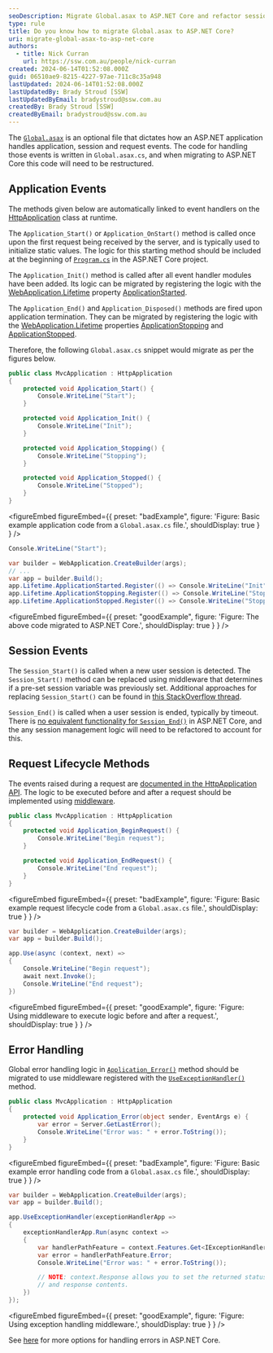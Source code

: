 ```yaml
---
seoDescription: Migrate Global.asax to ASP.NET Core and refactor session management logic to leverage middleware.
type: rule
title: Do you know how to migrate Global.asax to ASP.NET Core?
uri: migrate-global-asax-to-asp-net-core
authors:
  - title: Nick Curran
    url: https://ssw.com.au/people/nick-curran
created: 2024-06-14T01:52:08.000Z
guid: 06510ae9-8215-4227-97ae-711c8c35a948
lastUpdated: 2024-06-14T01:52:08.000Z
lastUpdatedBy: Brady Stroud [SSW]
lastUpdatedByEmail: bradystroud@ssw.com.au
createdBy: Brady Stroud [SSW]
createdByEmail: bradystroud@ssw.com.au
---
```


The [`Global.asax`](<https://learn.microsoft.com/en-us/previous-versions/dotnet/netframework-4.0/2027ewzw(v=vs.100?WT.mc_id=DT-MVP-33518)>) is an optional file that dictates how an ASP.NET application handles application, session and request events. The code for handling those events is written in `Global.asax.cs`, and when migrating to ASP.NET Core this code will need to be restructured.

## Application Events

The methods given below are automatically linked to event handlers on the [HttpApplication](https://learn.microsoft.com/en-us/dotnet/api/system.web.httpapplication?view=netframework-4.8.1&WT.mc_id=DT-MVP-33518) class at runtime.

The `Application_Start()` or `Application_OnStart()` method is called once upon the first request being received by the server, and is typically used to initialize static values. The logic for this starting method should be included at the beginning of [`Program.cs`](https://learn.microsoft.com/en-us/aspnet/core/fundamentals/startup?view=aspnetcore-7.0&WT.mc_id=DT-MVP-33518) in the ASP.NET Core project.

The `Application_Init()` method is called after all event handler modules have been added. Its logic can be migrated by registering the logic with the [WebApplication.Lifetime](https://learn.microsoft.com/en-us/dotnet/api/microsoft.aspnetcore.builder.webapplication.lifetime?view=aspnetcore-7.0&WT.mc_id=DT-MVP-33518) property [ApplicationStarted](https://learn.microsoft.com/en-us/dotnet/api/microsoft.extensions.hosting.ihostapplicationlifetime.applicationstarted?view=dotnet-plat-ext-7.0#microsoft-extensions-hosting-ihostapplicationlifetime-applicationstarted&WT.mc_id=DT-MVP-33518).

The `Application_End()` and `Application_Disposed()` methods are fired upon application termination. They can be migrated by registering the logic with the [WebApplication.Lifetime](https://learn.microsoft.com/en-us/dotnet/api/microsoft.aspnetcore.builder.webapplication.lifetime?view=aspnetcore-7.0&WT.mc_id=DT-MVP-33518) properties [ApplicationStopping](https://learn.microsoft.com/en-us/dotnet/api/microsoft.extensions.hosting.ihostapplicationlifetime.applicationstopping?view=dotnet-plat-ext-7.0#microsoft-extensions-hosting-ihostapplicationlifetime-applicationstopping&WT.mc_id=DT-MVP-33518) and [ApplicationStopped](https://learn.microsoft.com/en-us/dotnet/api/microsoft.extensions.hosting.ihostapplicationlifetime.applicationstopped?view=dotnet-plat-ext-7.0#microsoft-extensions-hosting-ihostapplicationlifetime-applicationstopped&WT.mc_id=DT-MVP-33518).

Therefore, the following `Global.asax.cs` snippet would migrate as per the figures below.

```cs
public class MvcApplication : HttpApplication
{
    protected void Application_Start() {
        Console.WriteLine("Start");
    }

    protected void Application_Init() {
        Console.WriteLine("Init");
    }

    protected void Application_Stopping() {
        Console.WriteLine("Stopping");
    }

    protected void Application_Stopped() {
        Console.WriteLine("Stopped");
    }
}
```

<figureEmbed figureEmbed={{
  preset: "badExample",
  figure: 'Figure: Basic example application code from a `Global.asax.cs` file.',
  shouldDisplay: true
} } />


```cs
Console.WriteLine("Start");

var builder = WebApplication.CreateBuilder(args);
// ...
var app = builder.Build();
app.Lifetime.ApplicationStarted.Register(() => Console.WriteLine("Init"));
app.Lifetime.ApplicationStopping.Register(() => Console.WriteLine("Stopping"));
app.Lifetime.ApplicationStopped.Register(() => Console.WriteLine("Stopped"));
```

<figureEmbed figureEmbed={{
  preset: "goodExample",
  figure: 'Figure: The above code migrated to ASP.NET Core.',
  shouldDisplay: true
} } />


## Session Events

The `Session_Start()` is called when a new user session is detected. The `Session_Start()` method can be replaced using middleware that determines if a pre-set session variable was previously set. Additional approaches for replacing `Session_Start()` can be found in [this StackOverflow thread](https://stackoverflow.com/questions/52533831/is-there-a-session-start-equivalent-in-net-core-mvc-2-1).

`Session_End()` is called when a user session is ended, typically by timeout. There is [no equivalent functionality for `Session_End()`](https://github.com/aspnet/Session/issues/20) in ASP.NET Core, and the any session management logic will need to be refactored to account for this.

## Request Lifecycle Methods

The events raised during a request are [documented in the HttpApplication API](https://learn.microsoft.com/en-us/dotnet/api/system.web.httpapplication?view=netframework-4.8.1#remarks&WT.mc_id=DT-MVP-33518). The logic to be executed before and after a request should be implemented using [middleware](https://learn.microsoft.com/en-us/aspnet/core/fundamentals/middleware/?view=aspnetcore-7.0&WT.mc_id=DT-MVP-33518).

```cs
public class MvcApplication : HttpApplication
{
    protected void Application_BeginRequest() {
        Console.WriteLine("Begin request");
    }

    protected void Application_EndRequest() {
        Console.WriteLine("End request");
    }
}
```

<figureEmbed figureEmbed={{
  preset: "badExample",
  figure: 'Figure: Basic example request lifecycle code from a `Global.asax.cs` file.',
  shouldDisplay: true
} } />


```cs
var builder = WebApplication.CreateBuilder(args);
var app = builder.Build();

app.Use(async (context, next) =>
{
    Console.WriteLine("Begin request");
    await next.Invoke();
    Console.WriteLine("End request");
})
```

<figureEmbed figureEmbed={{
  preset: "goodExample",
  figure: 'Figure: Using middleware to execute logic before and after a request.',
  shouldDisplay: true
} } />


## Error Handling

Global error handling logic in [`Application_Error()`](https://learn.microsoft.com/en-us/dotnet/api/system.web.httpapplication.error?view=netframework-4.8.1&WT.mc_id=DT-MVP-33518) method should be migrated to use middleware registered with the [`UseExceptionHandler()`](https://learn.microsoft.com/en-us/dotnet/api/microsoft.aspnetcore.builder.exceptionhandlerextensions.useexceptionhandler?view=aspnetcore-7.0&WT.mc_id=DT-MVP-33518) method.

```cs
public class MvcApplication : HttpApplication
{
    protected void Application_Error(object sender, EventArgs e) {
        var error = Server.GetLastError();
        Console.WriteLine("Error was: " + error.ToString());
    }
}
```

<figureEmbed figureEmbed={{
  preset: "badExample",
  figure: 'Figure: Basic example error handling code from a `Global.asax.cs` file.',
  shouldDisplay: true
} } />


```cs
var builder = WebApplication.CreateBuilder(args);
var app = builder.Build();

app.UseExceptionHandler(exceptionHandlerApp =>
{
    exceptionHandlerApp.Run(async context =>
    {
        var handlerPathFeature = context.Features.Get<IExceptionHandlerPathFeature>();
        var error = handlerPathFeature.Error;
        Console.WriteLine("Error was: " + error.ToString());

        // NOTE: context.Response allows you to set the returned status code
        // and response contents.
    })
});
```

<figureEmbed figureEmbed={{
  preset: "goodExample",
  figure: 'Figure: Using exception handling middleware.',
  shouldDisplay: true
} } />


See [here](https://learn.microsoft.com/en-us/aspnet/core/web-api/handle-errors?view=aspnetcore-7.0&WT.mc_id=DT-MVP-33518) for more options for handling errors in ASP.NET Core.
